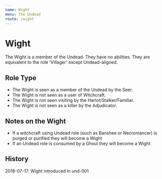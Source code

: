 ```yaml
---
name: Wight
menu: The Undead
route: /wight
---
```


# Wight

The Wight is a member of the Undead. They have no abilities. They are equivalent to the role 'Villager' except Undead-aligned.

## Role Type

- The Wight is seen as a member of the Undead by the Seer.
- The Wight is not seen as a user of Witchcraft.
- The Wight is not seen visiting by the Harlot/Stalker/Familiar.
- The Wight is not seen as a killer by the Adjudicator.

## Notes on the Wight

- If a witchcraft using Undead role (such as Banshee or Necromancer) is purged or purified they will become a Wight
- If an Undead role is consumed by a Ghoul they will become a Wight

## History

2018-07-17: Wight introduced in und-001
